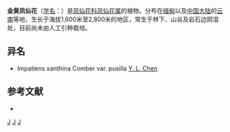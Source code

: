 {{Speciesbox 
| genus = Impatiens
| species = xanthina
| authority = Comber
| subdivision_ranks =[[变种|变种]]
| subdivision =
* 金黄凤仙花 ''I. x.'' var. ''xanthina''
* [[细小金黄凤仙花|细小金黄凤仙花]] ''I. x.'' var. ''pusilla''
}}

'''金黄凤仙花'''（[[学名|学名]]：{{lang|la|''Impatiens xanthina''}}）是[[凤仙花科|凤仙花科]][[凤仙花属|凤仙花属]]的植物。分布在[[缅甸|缅甸]]以及[[中国大陆|中国大陆]]的[[云南|云南]]等地，生长于海拔1,600米至2,800米的地区，常生于林下、山谷及岩石边阴湿处，目前尚未由人工引种栽培。

== 异名 ==
* Impatiens xanthina Comber var. pusilla [[陈艺林|Y. L. Chen]]

== 参考文献 ==
<div class="references-small">
* {{cite web| url =http://www.bioinfo.cn/db05/KmzwSpecies.php?action=view&id=1558| title =金黄凤仙花（原变种）| work =《中国高等植物数据库全库》| publisher =中国科学院微生物研究所| author =昆明植物研究所| accessdate =2009-02-22| deadurl =yes| archiveurl =https://web.archive.org/web/20160305073828/http://www.bioinfo.cn/db05/KmzwSpecies.php?action=view&id=1558| archivedate =2016-03-05}}
</div>
{{Taxonbar|from=Q15225561}}

[[Category:凤仙花属|J]]
[[Category:緬甸植物|J]]
[[Category:云南植物|J]]